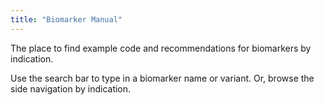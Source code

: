 ```yaml
---
title: "Biomarker Manual"
---
```


The place to find example code and recommendations for biomarkers by indication.

Use the search bar to type in a biomarker name or variant. Or, browse the side navigation by indication.
